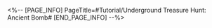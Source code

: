 <%-- [PAGE_INFO]
PageTitle=#Tutorial/Underground Treasure Hunt: Ancient Bomb#
[END_PAGE_INFO] --%>
{{Tutorial
|sort      = 801009
|title     = Underground Treasure Hunt: Ancient Bomb
|subtitle  = 
|type      = 
|about     = 
|image1    = Tutorial Underground Treasure Hunt Ancient Bomb 1.png{{subst:void|<!--$UPLOAD:<<SpriteOutput/TutorialPic/TutorialPage_801009.png>-<Tutorial Underground Treasure Hunt Ancient Bomb 1.png>-<Tutorial Files>>-->}}
|text1     = {{Color|h|nobold=1|Ancient Bombs}} can be used to immediately defeat 1 Normal Enemy.
}}